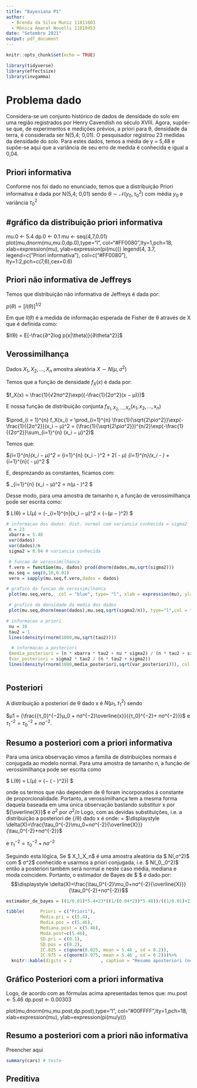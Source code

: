 ```yaml
---
title: "Bayesiana P1"
author:
  - Brenda da Silva Muniz 11811603
  - Mônica Amaral Novelli 11810453
date: "Setembro 2021"
output: pdf_document
---
```


```r
knitr::opts_chunk$set(echo = TRUE)
```
```r
library(tidyverse)
library(effectsize)
library(invgamma)
```

# Problema dado

Considera-se um conjunto histórico de dados de densidade do solo em uma região registrados por Henry Cavendish no século XVIII. Agora, supõe-se que, de experimentos e medições prévios, a priori para θ, densidade da terra, é considerada ser N(5,4; 0,01). O pesquisador registrou 23 medidas da densidade do solo. Para estes dados, temos a média de y = 5,48 e supõe-se aqui que a variância de seu erro de medida é conhecida e igual a 0,04.

## Priori informativa

Conforme nos foi dado no enunciado, temos que a distribuição Priori informativa é dada por  N(5,4; 0,01) sendo $\theta \sim \mathcal{N}(y_0, \tau_0^2)$ com média $y_0$ e variância $\tau_0^2$

## #gráfico da distribuição priori informativa
mu.0 <- 5.4
dp.0 <- 0.1
mu <- seq(4,7,0.01)
plot(mu,dnorm(mu,mu.0,dp.0),type="l",
     col="#FF0080",lty=1,pch=18,   
     xlab=expression(mu),
     ylab=expression(pi(mu)))
legend(4, 3.7,
       legend=c("Priori informativa"),
       col=c("#FF0080"),
       lty=1:2,pch=c(7,6),cex=0.6)


## Priori não informativa de Jeffreys

Temos que distribuição não informativa de Jeffreys é dada por:

$p(θ) ∝ [I(θ)]^{1/2}$

Em que $I(\theta)$ é a medida de informação esperada de Fisher de θ através de X que é definida como:

$I(θ) = E[-\frac{∂^2log p(x|\theta)}{∂\theta^2}]$


## Verossimilhança

Dados $X_1, X_2, . . . , X_n$ amostra aleatória $X ∼ N(μ, σ^2)$

Temos que a função de densidade $f_X(x)$ é dada por:

$f_X(x) = \frac{1}{√2πσ^2}\exp({-\frac{1}{2σ^2}(x − μ)})$

E nossa função de distribuição conjunta $f_{X_1,X_2,...,X_n}(x_1, x_2, . . . , x_n)$


$\prod_{i = 1}^{n} f_X(x_i) =  \prod_{i=1}^{n} \frac{1}{\sqrt{2\piσ^2}}\exp(-\frac{1}{{2σ^2}}(x_i − μ)^2 = (\frac{1}{\sqrt{2\piσ^2}})^{n/2}\exp(-\frac{1}{{2σ^2}}\sum_{i=1}^{n} (x_i − μ)^2)$

Temos que:

$\sum_{i=1}^{n}(x_i − μ)^2 =  \sum_{i=1}^{n} (x_i -\overline{x} )^2 + 2(\overline{x} - μ) \sum_{i=1}^{n}(x_i -\overline{x} ) + \sum_{i=1}^{n}(\overline{x} - μ)^2  $

E, desprezando as constantes, ficamos com:

$ \sum_{i=1}^{n} (x_i − μ)^2   ∝ n(μ - \overline{x})^2 $

Desse modo, para uma amostra de tamanho n, a função de verossimilhança pode ser escrita como:

$ L(θ) = L(μ) ∝ \exp(-\frac{1}{2σ^2}\sum_{i=1}^{n}(x_i − μ)^2 ∝ \exp(−\frac{n}{2σ^2}(μ − \overline{x})^2) $


```r
# informacao dos dados: dist. normal com variancia conhecida = sigma2
 n = 23
 xbarra = 5.48
 var(dados)
 var(dados)/n
 sigma2 = 0.04 # variancia conhecida
```

```r
 # funcao de verossimilhanca
 f.vero = function(mu, dados) prod(dnorm(dados,mu,sqrt(sigma2)))
 mu.seq = seq(0,10,0.01)
 vero = sapply(mu.seq,f.vero,dados = dados)

```

```r
# grafico da funcao de verossimilhanca       
 plot(mu.seq,vero,  col = "blue", type= "l", xlab = expression(mu), ylab = "density")
```
```r
 # grafico da densidade da media dos dados
 plot(mu.seq,dnorm(mean(dados),mu.seq,sqrt(sigma2/n)), type="l",col = "green")

# informacao a priori
 nu = 10
 tau2 = 1
 lines(density(rnorm(1000,nu,sqrt(tau2))))

  # informacao a posteriori
 (media_posteriori = (n * xbarra * tau2 + nu * sigma2) / (n * tau2 + sigma2))
 (var_posteriori = sigma2 * tau2 / (n * tau2 + sigma2))
 lines(density(rnorm(1000,media_posteriori,sqrt(var_posteriori))), col = "red")
```

```r

```


## Posteriori

A distribuição a posteriori de θ dado x é $N(µ_1, {τ_1}^2)$ sendo

$µ1 = {\frac{{τ_0}^{−2}µ_0 + nσ^{−2}\overline{x}}{{τ_0}^{−2}+ nσ^{−2}}}$ e ${τ_1}^{−2} = {τ_0}^{-2} + nσ^{−2}.$




## Resumo a posteriori com a priori informativa

Para uma única observação vimos a família de distribuições normais é conjugada ao modelo normal. Para uma amostra de tamanho n, a função de verossimilhança pode ser escrita como

$ L(θ) = L(μ) ∝ \exp (−\frac{n}{2σ^2} (\overline{x} - \theta)^2}) $

onde os termos que não dependem de θ foram incorporados á constante de proporcionalidade. Portanto, a verossimilhança tem a mesma forma daquela baseada em uma única observação bastando substituir x por ${\overline{X}}$ e $σ^2$ por $σ^2/n$
Logo,  com as devidas substituições, i.e. a distribuição a posteriori de {/θ} dado x é
onde:
 = $\displaystyle \delta(X)=\frac{\tau_0^{-2}\mu_0+nσ^{-2}{\overline{X}}}{\tau_0^{-2}+nσ^{-2}}$

 e $\tau_1^{-2}=\tau_0^{-2}+nσ^{-2}$

Seguindo esta lógica,
Se $ X_1,\dots,X_n$ é uma amostra aleatória da $ N(\theta,σ^2)$ com $ σ^2$ conhecido e usarmos a priori conjugada, i.e. $ \theta\sim N(\mu_0,\tau_0^2)$ então a posteriori também será normal e neste caso média, mediana e moda coincidem. Portanto, o estimador de Bayes de $ \theta$ é dado por:
$$\displaystyle \delta(X)=\frac{\tau_0^{-2}\mu_0+nσ^{-2}{\overline{X}}}{\tau_0^{-2}+nσ^{-2}}$$

```r
estimador_de_bayes = ((1/0.01)*5.4+23*((1/(0.04*2))*5.48))/((1/0.01)+23*(1/(0.04*2)))
```

```r
tibble(      Priori = c("Priori"),
             Media.pri = c(5.4),
             Media.pos = c(5.46),
             Mediana.post = c(5.46),
             Moda.post=c(5.46),
             SD.pri = c(0.1),
             SD.pos = c(0.2),
             IC.025 = c(qnorm(0.025, mean = 5.46 , sd = 0.2)),
             IC.975 = c(qnorm(0.975, mean = 5.46 , sd = 0.2)))%>%
  knitr::kable(digits = 2           , caption = "Resumo aposteriori (n=23)")
```

## Gráfico Posteriori com a priori informativa
Logo, de acordo com as fórmulas acima apresentadas temos que:
mu.post <- 5.46
dp.post <- 0.00303

plot(mu,dnorm(mu,mu.post,dp.post),type="l",
     col="#00FFFF",lty=1,pch=18,   
     xlab=expression(mu),
     ylab=expression(pi(mu/y)))

## Resumo a posteriori com a priori não informativa

Preencher aqui


```r
summary(cars) # teste
```
## Preditiva
